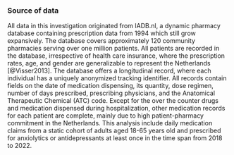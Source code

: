 ::: {.content-visible unless-meta="in.article"}
### Source of data
:::

All data in this investigation originated from IADB.nl, a dynamic pharmacy database containing prescription data from 1994 which still grow expansively. The database covers approximately 120 community pharmacies serving over one million patients. All patients are recorded in the database, irrespective of health care insurance, where the prescription rates, age, and gender are generalizable to represent the Netherlands [@Visser2013]. The database offers a longitudinal record, where each individual has a uniquely anonymized tracking identifier. All records contain fields on the date of medication dispensing, its quantity, dose regimen, number of days prescribed, prescribing physicians, and the Anatomical Therapeutic Chemical (ATC) code. Except for the over the counter drugs and medication dispensed during hospitalization, other medication records for each patient are complete, mainly due to high patient-pharmacy commitment in the Netherlands. This analysis include daily medication claims from a static cohort of adults aged 18-65 years old and prescribed for anxiolytics or antidepressants at least once in the time span from 2018 to 2022.
